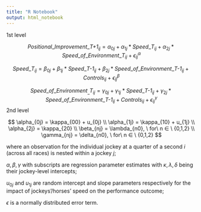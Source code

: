 ```yaml
---
title: "R Notebook"
output: html_notebook
---
```




1st level

$$
Positional \_ Improvement\_\textit{T+1}_{ij} = 
\alpha_{0j} + \alpha_{1j}*Speed\_\textit{T}_{ij} + \alpha_{2j}*Speed\_of\_Environment \_ \textit{T}_{ij} + \epsilon^\alpha_{ij}
$$

$$
Speed\_{T}_{ij} = \beta_{0j} + \beta_{1j}*Speed\_\textit{T-1}_{ij} + \beta_{2j}*Speed\_of\_Environment\_\textit{T-1}_{ij} + Controls_{ij} + \epsilon^\beta_{ij}
$$


$$
Speed\_of\_Environment_\_{T}_{ij} = \gamma_{0j} + \gamma_{1j}*Speed\_\textit{T-1}_{ij} + \gamma_{2j}*Speed\_of\_Environment\_\textit{T-1}_{ij} + Controls_{ij} + \epsilon^\gamma_{ij}
$$
2nd level

$$
\alpha_{0j} = \kappa_{00} + u_{0j} \\
\alpha_{1j} = \kappa_{10} + u_{1j} \\
\alpha_{2j} = \kappa_{20}  \\
\beta_{nj} = \lambda_{n0}, \ for\ n ∈ \ {0,1,2} \\ 
\gamma_{nj} = \delta_{n0},  \ for\ n ∈ \ {0,1,2}
$$

where an observation for the individual jockey at a quarter of a second $i$ (across all races) is nested within a jockey $j$;

$\alpha, \beta, \gamma$ with subscripts are regression parameter estimates with $\kappa, \lambda, \delta$ being their jockey-level intercepts;

$u_{0j}$ and $u_{1j}$ are random intercept and slope parameters respectively for the impact of jockeys'/horses' speed on the performance outcome;

$\epsilon$ is a normally distributed error term.



